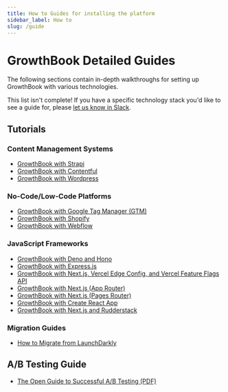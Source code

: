 ```yaml
---
title: How to Guides for installing the platform
sidebar_label: How to
slug: /guide
---
```


# GrowthBook Detailed Guides

The following sections contain in-depth walkthroughs for setting up GrowthBook with various technologies.

This list isn't complete! If you have a specific technology stack you'd like to see a guide for, please [let us know in Slack](https://growthbookusers.slack.com/archives/C01T6Q1SVFV).

## Tutorials

### Content Management Systems

- [GrowthBook with Strapi](/guide/strapi)
- [GrowthBook with Contentful](/guide/contentful)
- [GrowthBook with Wordpress](/integrations/wordpress)

### No-Code/Low-Code Platforms

- [GrowthBook with Google Tag Manager (GTM)](/guide/google-tag-manager-and-growthbook)
- [GrowthBook with Shopify](/integrations/shopify)
- [GrowthBook with Webflow](/integrations/webflow)

### JavaScript Frameworks

- [GrowthBook with Deno and Hono](/guide/deno-hono)
- [GrowthBook with Express.js](/guide/express-js)
- [GrowthBook with Next.js, Vercel Edge Config, and Vercel Feature Flags API](/guide/nextjs-and-vercel-feature-flags)
- [GrowthBook with Next.js (App Router)](/guide/nextjs-app-router)
- [GrowthBook with Next.js (Pages Router)](/guide/nextjs-and-growthbook)
- [GrowthBook with Create React App](/guide/create-react-app-and-growthbook)
- [GrowthBook with Next.js and Rudderstack](/guide/rudderstack-and-nextjs-with-growthbook)

### Migration Guides

- [How to Migrate from LaunchDarkly](/guide/importing)

## A/B Testing Guide

- [The Open Guide to Successful A/B Testing (PDF)](/open-guide-to-ab-testing.v1.0.pdf)

